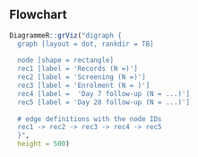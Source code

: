 \newpage

## Flowchart

```r
DiagrammeR::grViz("digraph {
  graph [layout = dot, rankdir = TB]
  
  node [shape = rectangle]
  rec1 [label = 'Records (N =)']
  rec2 [label = 'Screening (N =)']
  rec3 [label = 'Enrolment (N = )']
  rec4 [label =  'Day 7 follow-up (N = ...)']
  rec5 [label = 'Day 28 follow-up (N = ...)']
  
  # edge definitions with the node IDs
  rec1 -> rec2 -> rec3 -> rec4 -> rec5
  }",
  height = 500)
```
